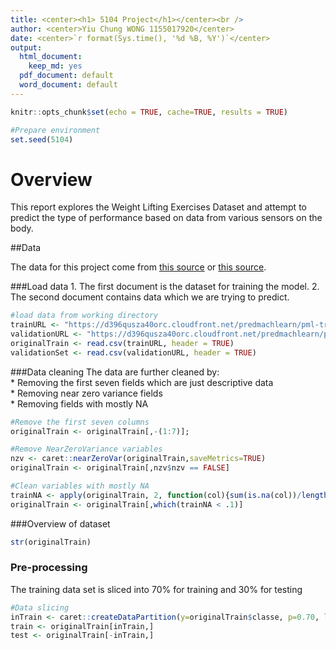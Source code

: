 ```yaml
---
title: <center><h1> 5104 Project</h1></center><br />
author: <center>Yiu Chung WONG 1155017920</center>
date: <center>`r format(Sys.time(), '%d %B, %Y')`</center>
output:
  html_document:
    keep_md: yes
  pdf_document: default
  word_document: default
--- 
```


```r
knitr::opts_chunk$set(echo = TRUE, cache=TRUE, results = TRUE)

#Prepare environment    
set.seed(5104)
```

# Overview
This report explores the Weight Lifting Exercises Dataset and attempt to predict the type of performance based on data from various sensors on the body.

##Data

The data for this project come from [this source](http://web.archive.org/web/20161224072740/http:/groupware.les.inf.puc-rio.br/har) or [this source](https://d396qusza40orc.cloudfront.net/predmachlearn/pml-training.csv). 

###Load data
1. The first document is the dataset for training the model.
2. The second document contains data which we are trying to predict.
```r
#load data from working directory
trainURL <- "https://d396qusza40orc.cloudfront.net/predmachlearn/pml-training.csv"
validationURL <- "https://d396qusza40orc.cloudfront.net/predmachlearn/pml-testing.csv"
originalTrain <- read.csv(trainURL, header = TRUE)
validationSet <- read.csv(validationURL, header = TRUE)
```

###Data cleaning
The data are further cleaned by:  
* Removing the first seven fields which are just descriptive data  
* Removing near zero variance fields  
* Removing fields with mostly NA  

```r
#Remove the first seven columns
originalTrain <- originalTrain[,-(1:7)];

#Remove NearZeroVariance variables
nzv <- caret::nearZeroVar(originalTrain,saveMetrics=TRUE)
originalTrain <- originalTrain[,nzv$nzv == FALSE]

#Clean variables with mostly NA
trainNA <- apply(originalTrain, 2, function(col){sum(is.na(col))/length(col)})
originalTrain <- originalTrain[,which(trainNA < .1)]
```

###Overview of dataset
```r
str(originalTrain)
```

### Pre-processing
The training data set is sliced into 70% for training and 30% for testing
```r
#Data slicing
inTrain <- caret::createDataPartition(y=originalTrain$classe, p=0.70, list=FALSE)
train <- originalTrain[inTrain,]
test <- originalTrain[-inTrain,]
```